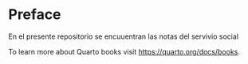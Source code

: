# Preface {.unnumbered}

En el presente repositorio se encuuentran las notas del servivio social

To learn more about Quarto books visit <https://quarto.org/docs/books>.
